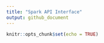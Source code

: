 ```yaml
---
title: "Spark API Interface"
output: github_document
---
```


```r
knitr::opts_chunk$set(echo = TRUE)
```

